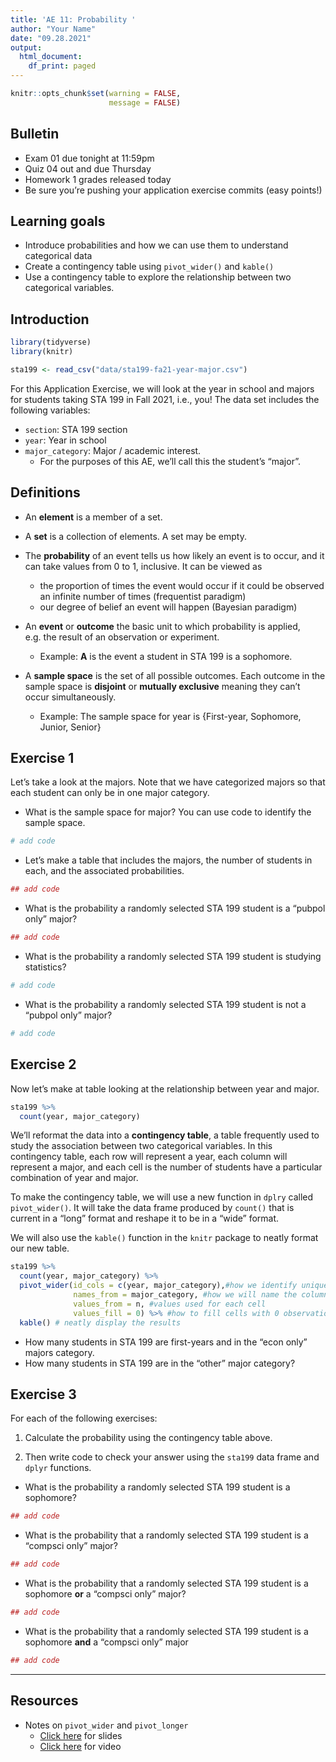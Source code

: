 ```yaml
---
title: 'AE 11: Probability '
author: "Your Name"
date: "09.28.2021"
output:
  html_document:
    df_print: paged
---
```


```r
knitr::opts_chunk$set(warning = FALSE, 
                      message = FALSE)
```

## Bulletin

- Exam 01 due tonight at 11:59pm
- Quiz 04 out and due Thursday
- Homework 1 grades released today
- Be sure you're pushing your application exercise commits (easy points!)

## Learning goals 

- Introduce probabilities and how we can use them to understand categorical data 
- Create a contingency table using `pivot_wider()` and `kable()`
- Use a contingency table to explore the relationship between two categorical variables.

## Introduction

```r
library(tidyverse)
library(knitr)
```

```r
sta199 <- read_csv("data/sta199-fa21-year-major.csv")
```

For this Application Exercise, we will look at the year in school and majors for students taking STA 199 in Fall 2021, i.e., you! The data set includes the following variables: 

- `section`: STA 199 section
- `year`: Year in school
- `major_category`: Major / academic interest. 
  - For the purposes of this AE, we'll call this the student's "major". 

## Definitions

- An **element** is a member of a set.

- A **set** is a collection of elements. A set may be empty.

- The **probability** of an event tells us how likely an event is to occur, and it can take values from 0 to 1, inclusive. It can be viewed as  
  - the proportion of times the event would occur if it could be observed an infinite number of times (frequentist paradigm)
  - our degree of belief an event will happen (Bayesian paradigm)

- An **event** or **outcome** the basic unit to which probability is applied, e.g. the result of an observation or experiment. 
  - Example: **A** is the event a student in STA 199 is a sophomore. 

- A **sample space** is the set of all possible outcomes. Each outcome in the sample space is **disjoint** or **mutually exclusive** meaning they can't occur simultaneously. 
   - Example: The sample space for year is {First-year, Sophomore, Junior, Senior}

## Exercise 1

Let's take a look at the majors. Note that we have categorized majors so that each student can only be in one major category. 

- What is the sample space for major? You can use code to identify the sample space. 

```r
# add code 

```

- Let's make a table that includes the majors, the number of students in each, and the associated probabilities. 

```r
## add code 

```

- What is the probability a randomly selected STA 199 student is a "pubpol only" major?  

```r
## add code 

```

- What is the probability a randomly selected STA 199 student is studying statistics? 

```r
# add code

```

- What is the probability a randomly selected STA 199 student is not a "pubpol only" major? 

```r
# add code

```


## Exercise 2

Now let's make at table looking at the relationship between year and major.

```r
sta199 %>%
  count(year, major_category)
```

We'll reformat the data into a **contingency table**, a table frequently used to study the association between two categorical variables. In this contingency table, each row will represent a year, each column will represent a major, and each cell is the number of students have a particular combination of year and major. 

To make the contingency table, we will use a new function in `dplry` called `pivot_wider()`. It will take the data frame produced by `count()` that is current in a "long" format and reshape it to be in a "wide" format. 

We will also use the `kable()` function in the `knitr` package to neatly format our new table.

```r
sta199 %>% 
  count(year, major_category) %>%
  pivot_wider(id_cols = c(year, major_category),#how we identify unique obs
              names_from = major_category, #how we will name the columns
              values_from = n, #values used for each cell
              values_fill = 0) %>% #how to fill cells with 0 observations 
  kable() # neatly display the results

```
- How many students in STA 199 are first-years and in the "econ only" majors category.
- How many students in STA 199 are in the "other" major category? 

## Exercise 3

For each of the following exercises:

(1) Calculate the probability using the contingency table above. 

(2) Then write code to check your answer using the  `sta199` data frame and `dplyr` functions. 

- What is the probability a randomly selected STA 199 student is a sophomore? 

```r
## add code 

```

- What is the probability that a randomly selected STA 199 student is a "compsci only" major? 

```r
## add code 

```


- What is the probability that a randomly selected STA 199 student is a sophomore **or** a "compsci only" major? 

```r
## add code 

```

- What is the probability that a randomly selected STA 199 student is a sophomore **and** a "compsci only" major

```r
## add code 

```


<hr> 

## Resources 

- Notes on `pivot_wider` and `pivot_longer`
  - [Click here](https://rstudio-education.github.io/datascience-box/course-materials/slides/u2-d09-tidying/u2-d09-tidying.html#1) for slides
  - [Click here](https://www.youtube.com/watch?v=x3KM5uxaFdI) for video